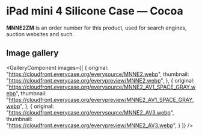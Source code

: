 
# iPad mini 4 Silicone Case — Cocoa

<Callout type='info' emoji='👉🏻'>**MNNE2ZM** is an order number for this product, used for search engines, auction websites and such.</Callout>

## Image gallery

<GalleryComponent
    images={[
      {
        original: "https://cloudfront.everycase.org/everysource/MNNE2.webp",
        thumbnail: "https://cloudfront.everycase.org/everypreview/MNNE2.webp",
      },
      {
        original: "https://cloudfront.everycase.org/everysource/MNNE2_AV1_SPACE_GRAY.webp",
        thumbnail: "https://cloudfront.everycase.org/everypreview/MNNE2_AV1_SPACE_GRAY.webp",
      },
      {
        original: "https://cloudfront.everycase.org/everysource/MNNE2_AV3.webp",
        thumbnail: "https://cloudfront.everycase.org/everypreview/MNNE2_AV3.webp",
      }
    ]}
  />
